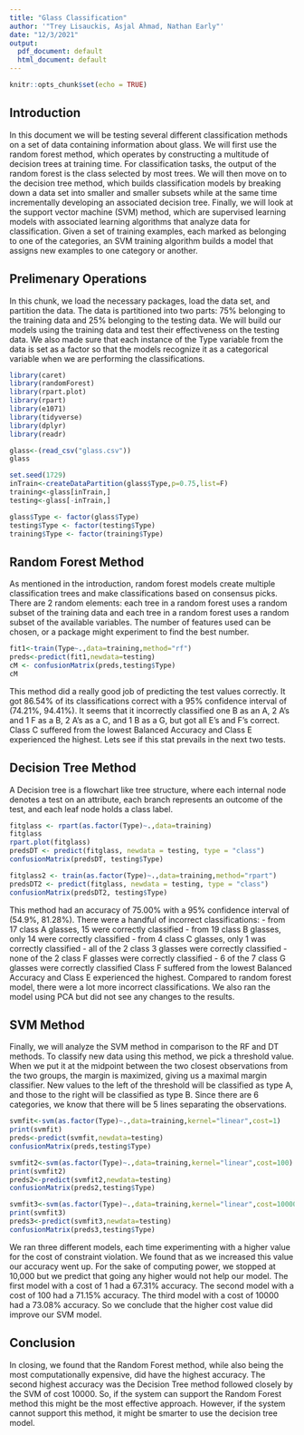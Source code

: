 ```yaml
---
title: "Glass Classification"
author: '"Trey Lisauckis, Asjal Ahmad, Nathan Early"'
date: "12/3/2021"
output:
  pdf_document: default
  html_document: default
---
```


```r
knitr::opts_chunk$set(echo = TRUE)
```

## Introduction
In this document we will be testing several different classification methods on a set of data containing information about glass. We will first use the random forest method, which operates by constructing a multitude of decision trees at training time. For classification tasks, the output of the random forest is the class selected by most trees. We will then move on to the decision tree method, which builds classification models by breaking down a data set into smaller and smaller subsets while at the same time incrementally developing an associated decision tree. Finally, we will look at the support vector machine (SVM) method, which are supervised learning models with associated learning algorithms that analyze data for classification. Given a set of training examples, each marked as belonging to one of the categories, an SVM training algorithm builds a model that assigns new examples to one category or another.

## Prelimenary Operations
In this chunk, we load the necessary packages, load the data set, and partition the data. The data is partitioned into two parts: 75% belonging to the training data and 25% belonging to the testing data. We will build our models using the training data and test their effectiveness on the testing data. We also made sure that each instance of the Type variable from the data is set as a factor so that the models recognize it as a categorical variable when we are performing the classifications.

```r
library(caret)
library(randomForest)
library(rpart.plot)
library(rpart)
library(e1071)
library(tidyverse)
library(dplyr)
library(readr)

glass<-(read_csv("glass.csv"))
glass

set.seed(1729)
inTrain<-createDataPartition(glass$Type,p=0.75,list=F)
training<-glass[inTrain,]
testing<-glass[-inTrain,]

glass$Type <- factor(glass$Type)
testing$Type <- factor(testing$Type)
training$Type <- factor(training$Type)
```

## Random Forest Method
As mentioned in the introduction, random forest models create multiple classification trees and make classifications based on consensus picks. There are 2 random elements: each tree in a random forest uses a random subset of the training data and each tree in a random forest uses a random subset of the available variables. The number of features used can be chosen, or a package might experiment to find the best number.
```r
fit1<-train(Type~.,data=training,method="rf")
preds<-predict(fit1,newdata=testing)
cM <- confusionMatrix(preds,testing$Type)
cM
```
This method did a really good job of predicting the test values correctly. It got 86.54% of its classifications correct with a 95% confidence interval of (74.21%, 94.41%). It seems that it incorrectly classified one B as an A, 2 A's and 1 F as a B, 2 A's as a C, and 1 B as a G, but got all E's and F's correct. Class C suffered from the lowest Balanced Accuracy and Class E experienced the highest. Lets see if this stat prevails in the next two tests. 

## Decision Tree Method
A Decision tree is a flowchart like tree structure, where each internal node denotes a test on an attribute, each branch represents an outcome of the test, and each leaf node holds a class label.
```r
fitglass <- rpart(as.factor(Type)~.,data=training)
fitglass
rpart.plot(fitglass)
predsDT <- predict(fitglass, newdata = testing, type = "class")
confusionMatrix(predsDT, testing$Type)

fitglass2 <- train(as.factor(Type)~.,data=training,method="rpart")
predsDT2 <- predict(fitglass, newdata = testing, type = "class")
confusionMatrix(predsDT2, testing$Type)
```
This method had an accuracy of 75.00% with a 95% confidence interval of (54.9%, 81.28%). There were a handful of incorrect classifications:
  - from 17 class A glasses, 15 were correctly classified
  - from 19 class B glasses, only 14 were correctly classified
  - from 4 class C glasses, only 1 was correctly classified
  - all of the 2 class 3 glasses were correctly classified
  - none of the 2 class F glasses were correctly classified
  - 6 of the 7 class G glasses were correctly classified
Class F suffered from the lowest Balanced Accuracy and Class E experienced the highest. Compared to random forest model, there were a lot more incorrect classifications. We also ran the model using PCA but did not see any changes to the results. 

## SVM Method
Finally, we will analyze the SVM method in comparison to the RF and DT methods. To classify new data using this method, we pick a threshold value. When we put it at the midpoint between the two closest observations from the two groups, the
margin is maximized, giving us a maximal margin classifier. New values to the left of the threshold will be classified as type A, and those to the right will be classified as type B. Since there are 6 categories, we know that there will be 5 lines separating the observations.
```r
svmfit<-svm(as.factor(Type)~.,data=training,kernel="linear",cost=1)
print(svmfit)
preds<-predict(svmfit,newdata=testing)
confusionMatrix(preds,testing$Type)

svmfit2<-svm(as.factor(Type)~.,data=training,kernel="linear",cost=100)
print(svmfit2)
preds2<-predict(svmfit2,newdata=testing)
confusionMatrix(preds2,testing$Type)

svmfit3<-svm(as.factor(Type)~.,data=training,kernel="linear",cost=10000)
print(svmfit3)
preds3<-predict(svmfit3,newdata=testing)
confusionMatrix(preds3,testing$Type)
```
We ran three different models, each time experimenting with a higher value for the cost of constraint violation. We found that as we increased this value our accuracy went up. For the sake of computing power, we stopped at 10,000 but we predict that going any higher would not help our model. The first model with a cost of 1 had a 67.31% accuracy. The second model with a cost of 100 had a 71.15% accuracy. The third model with a cost of 10000 had a 73.08% accuracy. So we conclude that the higher cost value did improve our SVM model. 

## Conclusion
In closing, we found that the Random Forest method, while also being the most computationally expensive, did have the highest accuracy. The second highest accuracy was the Decision Tree method followed closely by the SVM of cost 10000. So, if the system can support the Random Forest method this might be the most effective approach. However, if the system cannot support this method, it might be smarter to use the decision tree model.